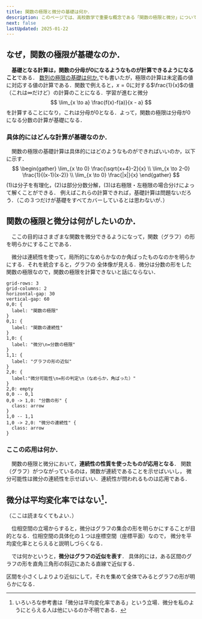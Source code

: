 ```yaml
---
title: 関数の極限と微分の基礎は何か．
description: このページでは、高校数学で重要な概念である「関数の極限と微分」について、基礎概念を解説しています。関数の極限や微分の概念を初めて学ぶ方や、復習したい方にとって、このページは最適な学習教材となるでしょう。
next: false
lastUpdated: 2025-01-22
---
```



<CloudinaryImage txt={imageTxt} wid='900'></CloudinaryImage>

## なぜ，関数の極限が基礎なのか．
　**基礎となる計算は，関数の分母が$0$になるようなものが計算できるようになること**である．
[数列の極限の基礎は何か.](/high_school_math/0301_sequence_limit/)でも書いたが，極限の計算は未定義の値に対応する値の計算である．関数で例えると，$x = 0$に対する$\frac{1}{x}$の値
（これは$\infty$だけど）の計算のことになる．学習が進むと微分
$$
\lim_{x \to a} \frac{f(x)-f(a)}{x - a}
$$
を計算することになり，これは分母が$0$となる．よって，関数の極限は分母が$0$になる分数の計算が基礎になる．

### 具体的にはどんな計算が基礎なのか．
　関数の極限の基礎計算は具体的にはどのようなものができればいいのか，以下に示す．
$$
\begin{gather}
\lim_{x \to 0} \frac{\sqrt{x+4}-2}{x} \\
\lim_{x \to 2-0} \frac{1}{(x-1)(x-2)} \\
\lim_{x \to 0} \frac{|x|}{x}
\end{gather}
$$
(1)は分子を有理化，(2)は部分分数分解，(3)は右極限・左極限の場合分けによって解くことができる．
例えばこれらの計算できれば，基礎計算は問題ないだろう．（この３つだけが基礎をすべてカバーしているとは思わないが．）

## 関数の極限と微分は何がしたいのか．
　ここの目的はさまざまな関数を微分できるようになって，関数（グラフ）の形を明らかにすることである．

　微分は連続性を使って，局所的になめらかなのか角ばったものなのかを明らかにする．それを統合すると，グラフの
全体像が見える．微分は分数の形をした関数の極限なので，関数の極限を計算できないと話にならない．

```d2 title="関数の極限，連続性，微分の関係性"
grid-rows: 3
grid-columns: 2
horizontal-gap: 30
vertical-gap: 60
0,0: {
  label: "関数の極限"
}
0,1: {
  label: "関数の連続性"
}
1,0: {
  label: "微分\n=分数の極限"
}
1,1: {
  label: "グラフの形の近似"
}
2,0: {
  label:"微分可能性\n=形の判定\n（なめらか，角ばった）"
}
2,0: empty
0,0 -- 0,1
0,0 -> 1,0: "分数の形" {
  class: arrow
}
1,0 -- 1,1
1,0 -> 2,0: "微分の連続性" {
  class: arrow
}
```

### ここの応用は何か．
　関数の極限と微分において，**連続性の性質を使ったものが応用となる**．
関数（グラフ）がつながっているのは，関数が連続であることを示せばいいし，
微分可能性は微分の連続性を示せばいい．連続性が問われるものは応用である．

## 微分は平均変化率ではない[^1]．
（ここは読まなくてもよい．）

　位相空間の立場からすると，微分はグラフの集合の形を明らかにすることが目的となる．位相空間の具体化の１つは座標空間（座標平面）なので，
微分を平均変化率ととらえると説明しづらくなる．

　では何かというと，**微分はグラフの近似を表す**．
具体的には，ある区間のグラフの形を直角三角形の斜辺にあたる直線で近似する．

<ImageWithCaption
    src={image_01}
    alt="グラフの近似の形"
    width="500"
    height="300"
    figcaption="グラフの近似の形"
/>


区間を小さくしよりより近似にして，それを集めて全体でみるとグラフの形が明らかになる．


[^1]:いろいろな参考書は「微分は平均変化率である」という立場．微分を私のようにとらえる人は他にいるのか不明である．